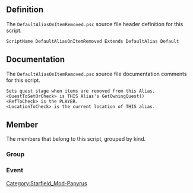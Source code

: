 {{Script_Object_Summary
| title = DefaultAliasOnItemRemoved
| name = [[SFM:Script-DefaultAliasOnItemRemoved|DefaultAliasOnItemRemoved]]
| extends = [[SFM:Script-DefaultAlias|DefaultAlias]] → [[SFM:Script-DefaultAliasParent|DefaultAliasParent]] → [[SFM:Script-ReferenceAlias|ReferenceAlias]] → [[SFM:Script-Alias|Alias]] → [[SFM:Script-ScriptObject|ScriptObject]]
| flags = Default
}}


== Definition ==
The <code>DefaultAliasOnItemRemoved.psc</code> source file header definition for this script.

<source lang="papyrus">
ScriptName DefaultAliasOnItemRemoved Extends DefaultAlias Default
</source>


== Documentation ==
The <code>DefaultAliasOnItemRemoved.psc</code> source file documentation comments for this script.

<source>
Sets quest stage when items are removed from this Alias.
<QuestToSetOrCheck> is THIS Alias's GetOwningQuest()
<RefToCheck> is the PLAYER.
<LocationToCheck> is the current location of THIS alias.
</source>


== Member ==
The members that belong to this script, grouped by kind.

=== Group ===
{{Script_Object_Member_Summary
| title = Script_Specific_Properties
| script = [[SFM:Script-DefaultAliasOnItemRemoved|DefaultAliasOnItemRemoved]]
| name = [[SFM:Script-DefaultAliasOnItemRemoved/Script_Specific_Properties|Script_Specific_Properties]]
| kind = Group
}}

=== Event ===
{{Script_Object_Member_Summary
| title = OnAliasInit
| script = [[SFM:Script-DefaultAliasOnItemRemoved|DefaultAliasOnItemRemoved]]
| name = [[SFM:Script-DefaultAliasOnItemRemoved/OnAliasInit|OnAliasInit]]
| kind = Event
}}

{{Script_Object_Member_Summary
| title = OnItemRemoved
| script = [[SFM:Script-DefaultAliasOnItemRemoved|DefaultAliasOnItemRemoved]]
| name = [[SFM:Script-DefaultAliasOnItemRemoved/OnItemRemoved|OnItemRemoved]]
| kind = Event
| parameters = Form akBaseItem, int aiItemCount, ObjectReference akItemReference, ObjectReference akDestContainer, int aiTransferReason
}}


[[Category:Starfield_Mod-Papyrus]]
